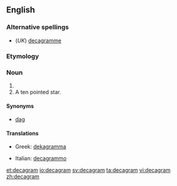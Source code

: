 ==English==

===Alternative spellings===
* (''UK'') [[decagramme]]

===Etymology===
{{prefix|deca|gram}}

===Noun===
{{en-noun}}

# {{SI-unit|deca|gram|mass}}
# A ten pointed star.

====Synonyms====
*[[dag]]

====Translations====
{{trans-top|ten grams}}
* Greek: [[dekagramma]]
{{trans-mid}}
* Italian: [[decagrammo]] {{m}}
{{trans-bottom}}

[[et:decagram]]
[[io:decagram]]
[[sv:decagram]]
[[ta:decagram]]
[[vi:decagram]]
[[zh:decagram]]